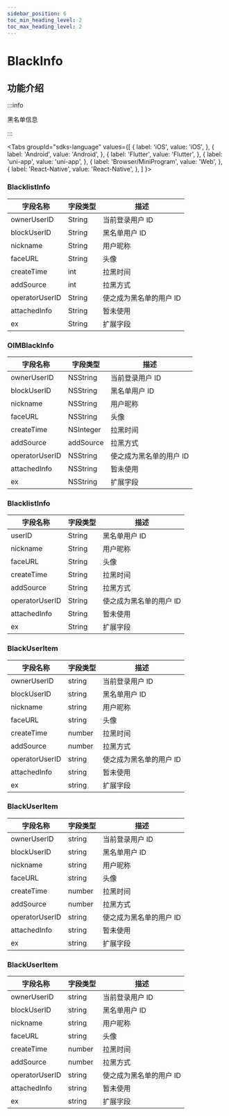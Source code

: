 ```yaml
---
sidebar_position: 6
toc_min_heading_level: 2
toc_max_heading_level: 2
---
```


# BlackInfo

## 功能介绍

:::info

黑名单信息

:::

<Tabs
groupId="sdks-language"
values={[
{ label: 'iOS', value: 'iOS', },
{ label: 'Android', value: 'Android', },
{ label: 'Flutter', value: 'Flutter', },
{ label: 'uni-app', value: 'uni-app', },
{ label: 'Browser/MiniProgram', value: 'Web', },
{ label: 'React-Native', value: 'React-Native', },
]
}>

<TabItem value="Flutter">

### BlacklistInfo

| 字段名称       | 字段类型 | 描述                    |
| -------------- | -------- | ----------------------- |
| ownerUserID    | String   | 当前登录用户 ID         |
| blockUserID    | String   | 黑名单用户 ID           |
| nickname       | String   | 用户昵称                |
| faceURL        | String   | 头像                    |
| createTime     | int      | 拉黑时间                |
| addSource      | int      | 拉黑方式                |
| operatorUserID | String   | 使之成为黑名单的用户 ID |
| attachedInfo   | String   | 暂未使用                |
| ex             | String   | 扩展字段                |

</TabItem>

<TabItem value="iOS">

### OIMBlackInfo

| 字段名称       | 字段类型  | 描述                    |
| -------------- | --------- | ----------------------- |
| ownerUserID    | NSString  | 当前登录用户 ID         |
| blockUserID    | NSString  | 黑名单用户 ID           |
| nickname       | NSString  | 用户昵称                |
| faceURL        | NSString  | 头像                    |
| createTime     | NSInteger | 拉黑时间                |
| addSource      | addSource | 拉黑方式                |
| operatorUserID | NSString  | 使之成为黑名单的用户 ID |
| attachedInfo   | NSString  | 暂未使用                |
| ex             | NSString  | 扩展字段                |

</TabItem>

<TabItem value="Android">

### BlacklistInfo

| 字段名称       | 字段类型 | 描述                    |
| -------------- | -------- | ----------------------- |
| userID         | String   | 黑名单用户 ID           |
| nickname       | String   | 用户昵称                |
| faceURL        | String   | 头像                    |
| createTime     | String   | 拉黑时间                |
| addSource      | String   | 拉黑方式                |
| operatorUserID | String   | 使之成为黑名单的用户 ID |
| attachedInfo   | String   | 暂未使用                |
| ex             | String   | 扩展字段                |

</TabItem>

<TabItem value="Web">

### BlackUserItem

| 字段名称       | 字段类型 | 描述                    |
| -------------- | -------- | ----------------------- |
| ownerUserID    | string   | 当前登录用户 ID         |
| blockUserID    | string   | 黑名单用户 ID           |
| nickname       | string   | 用户昵称                |
| faceURL        | string   | 头像                    |
| createTime     | number   | 拉黑时间                |
| addSource      | number   | 拉黑方式                |
| operatorUserID | string   | 使之成为黑名单的用户 ID |
| attachedInfo   | string   | 暂未使用                |
| ex             | string   | 扩展字段                |

</TabItem>

<TabItem value="uni-app">

### BlackUserItem

| 字段名称       | 字段类型 | 描述                    |
| -------------- | -------- | ----------------------- |
| ownerUserID    | string   | 当前登录用户 ID         |
| blockUserID    | string   | 黑名单用户 ID           |
| nickname       | string   | 用户昵称                |
| faceURL        | string   | 头像                    |
| createTime     | number   | 拉黑时间                |
| addSource      | number   | 拉黑方式                |
| operatorUserID | string   | 使之成为黑名单的用户 ID |
| attachedInfo   | string   | 暂未使用                |
| ex             | string   | 扩展字段                |

</TabItem>

<TabItem value="React-Native">

### BlackUserItem

| 字段名称       | 字段类型 | 描述                    |
| -------------- | -------- | ----------------------- |
| ownerUserID    | string   | 当前登录用户 ID         |
| blockUserID    | string   | 黑名单用户 ID           |
| nickname       | string   | 用户昵称                |
| faceURL        | string   | 头像                    |
| createTime     | number   | 拉黑时间                |
| addSource      | number   | 拉黑方式                |
| operatorUserID | string   | 使之成为黑名单的用户 ID |
| attachedInfo   | string   | 暂未使用                |
| ex             | string   | 扩展字段                |

</TabItem>

</Tabs>
